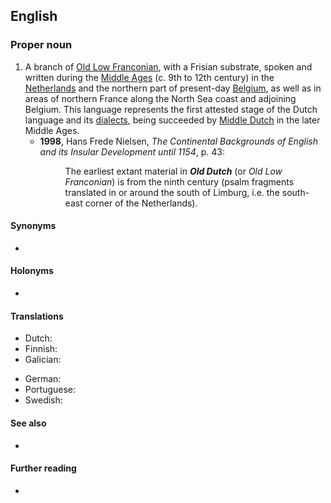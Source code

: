 ==English==
{{wikipedia}}

===Proper noun===
{{en-proper noun|head=[[old|Old]] [[Dutch]]}}

# A branch of [[Old Low Franconian]], with a Frisian substrate, spoken and written during the [[Middle Ages]] (c. 9th to 12th century) in the [[Netherlands]] and the northern part of present-day [[Belgium]], as well as in areas of northern France along the North Sea coast and adjoining Belgium. This language represents the first attested stage of the Dutch language and its [[dialect]]s, being succeeded by [[Middle Dutch]] in the later Middle Ages.
#* '''1998''', Hans Frede Nielsen, ''The Continental Backgrounds of English and its Insular Development until 1154'', p. 43:
#*: The earliest extant material in '''''Old Dutch''''' (or ''Old Low Franconian'') is from the ninth century (psalm fragments translated in or around the south of Limburg, i.e. the south-east corner of the Netherlands).

====Synonyms====
* {{l|en|Old West Low Franconian}}

====Holonyms====
* {{l|en|Old Low Franconian}}

====Translations====
{{trans-top|language}}
* Dutch: {{t+|nl|Oudnederlands|n}}
* Finnish: {{t+|fi|muinaishollanti}}
* Galician: {{t+|gl|neerlandés antigo|m}}
{{trans-mid}}
* German: {{t|de|Altniederländisch|n}}
* Portuguese: {{t|pt|holandês antigo|m}}
* Swedish: {{t+|sv|fornnederländska|c}}
{{trans-bottom}}

====See also====
* {{langcat|odt}}

====Further reading====
* {{ISO 639|3code=odt}}
